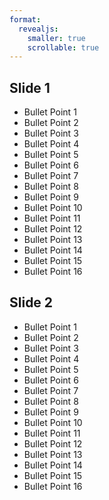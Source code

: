 ```yaml
---
format:
  revealjs:
    smaller: true
    scrollable: true
---
```


## Slide 1

* Bullet Point 1
* Bullet Point 2
* Bullet Point 3
* Bullet Point 4
* Bullet Point 5
* Bullet Point 6
* Bullet Point 7
* Bullet Point 8
* Bullet Point 9
* Bullet Point 10
* Bullet Point 11
* Bullet Point 12
* Bullet Point 13
* Bullet Point 14
* Bullet Point 15
* Bullet Point 16

## Slide 2

* Bullet Point 1
* Bullet Point 2
* Bullet Point 3
* Bullet Point 4
* Bullet Point 5
* Bullet Point 6
* Bullet Point 7
* Bullet Point 8
* Bullet Point 9
* Bullet Point 10
* Bullet Point 11
* Bullet Point 12
* Bullet Point 13
* Bullet Point 14
* Bullet Point 15
* Bullet Point 16
